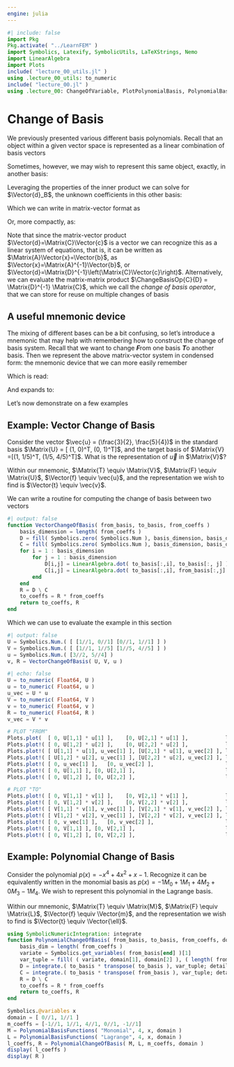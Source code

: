```yaml
---
engine: julia
---
```

```julia
#| include: false
import Pkg
Pkg.activate( "../LearnFEM" )
import Symbolics, Latexify, SymbolicUtils, LaTeXStrings, Nemo
import LinearAlgebra
import Plots
include( "lecture_00_utils.jl" )
using .lecture_00_utils: to_numeric
include( "lecture_00.jl" )
using .lecture_00: ChangeOfVariable, PlotPolynomialBasis, PolynomialBasisFunctions
```

# Change of Basis

We previously presented various different basis polynomials.
Recall that an object within a given vector space is represented as a linear combination of basis vectors

```{=latex}
\begin{equation}
    \Vector{u} = \sum_{A}^{n}{\Vector{c_A} \Matrix{N}_A} = \Vector{c}_1 \Matrix{N}_1 + \Vector{c}_2 \Matrix{N}_2 + \cdots + \Vector{c}_{n-1} \Matrix{N}_{n-1} + \Vector{c}_n \Matrix{N}_n
\end{equation}
```

Sometimes, however, we may wish to represent this same object, exactly, in another basis:

```{=latex}
\begin{equation}
    \Vector{u} = \Vector{v} = \sum_{B}^{n}{\Vector{d}_B \Matrix{M}_B} = \Vector{d}_1 \Matrix{M}_1 + \Vector{d}_2 \Matrix{M}_2 + \cdots + \Vector{d}_{n-1} \Matrix{M}_{n-1} + \Vector{d}_n \Matrix{M}_n
\end{equation}
```

Leveraging the properties of the inner product we can solve for $\Vector{d}_B$, the unknown coefficients in this other basis:

```{=latex}
\begin{align}
    \Inner{\Matrix{M}_A}{\Vector{v}} &= \Inner{\Matrix{M}_A}{\Vector{u}} \\
    %
    \Inner{\Matrix{M}_A}{\sum_{B}^{n}{\Vector{d}_B \Matrix{M}_B}} &= \Inner{\Matrix{M}_A}{\sum_{B}^{n}{\Vector{c}_B \Matrix{M}_B}} \\
    %
    \sum_{A,B}^{n}\Vector{d}_B\Inner{\Matrix{M}_A}{\Matrix{M}_B} &= \sum_{A,B}^{n}\Vector{c}_B\Inner{\Matrix{M}_A}{\Matrix{M}_B} \\
\end{align}
```

Which we can write in matrix-vector format as

```{=latex}
\begin{equation}
    \begin{bmatrix}
        \Inner{\Matrix{M}_1}{\Matrix{M}_1} & \cdots & \Inner{\Matrix{M}_1}{\Matrix{M}_n} \\
        \vdots & \ddots & \vdots \\
        \Inner{\Matrix{M}_n}{\Matrix{M}_1} & \cdots & \Inner{\Matrix{M}_m}{\Matrix{M}_n}
    \end{bmatrix}
    %
    \begin{bmatrix} \Vector{d}_1 \\ \vdots \\ \Vector{d}_n \end{bmatrix}
    =
    \begin{bmatrix}
        \Inner{\Matrix{M}_1}{\Matrix{N}_1} & \cdots & \Inner{\Matrix{M}_1}{\Matrix{N}_n} \\
        \vdots & \ddots & \vdots \\
        \Inner{\Matrix{M}_n}{\Matrix{N}_1} & \cdots & \Inner{\Matrix{M}_m}{\Matrix{N}_n}
    \end{bmatrix}
    %
    \begin{bmatrix} \Vector{c}_1 \\ \vdots \\ \Vector{c}_n \end{bmatrix}
\end{equation}
```

Or, more compactly, as:

```{=latex}
\begin{align}
    \Matrix{D}\Vector{d} &= \Matrix{C}\Vector{c} \\
    \Vector{d} &= \Matrix{D}^{-1}\Matrix{C}\Vector{c}
\end{align}
```

Note that since the matrix-vector product $\Vector{d}=\Matrix{C}\Vector{c}$ is a vector we can recognize this as a linear system of equations, that is, it can be written as $\Matrix{A}\Vector{x}=\Vector{b}$, as $\Vector{x}=\Matrix{A}^{-1}\Vector{b}$, or $\Vector{d}=\Matrix{D}^{-1}\left(\Matrix{C}\Vector{c}\right)$.
Alternatively, we can evaluate the matrix-matrix product $\ChangeBasisOp{C}{D} = \Matrix{D}^{-1} \Matrix{C}$, which we call the *change of basis operator*, that we can store for reuse on multiple changes of basis

```{=latex}
\begin{equation}
    \Vector{d} = \ChangeBasisOp{C}{D} \Vector{c}
\end{equation}
```

## A useful mnemonic device

The mixing of different bases can be a bit confusing, so let's introduce a mnemonic that may help with remembering how to construct the change of basis system.
Recall that we want to change ***F***rom one basis ***T***o another basis.
Then we represent the above matrix-vector system in condensed form: the mnemonic device that we can more easily remember

```{=latex}
\begin{equation}
    \Inner{\Matrix{T}}{\Matrix{T}} \Vector{t} = \Inner{\Matrix{T}}{\Matrix{F}} \Vector{f}
\end{equation}
```

Which is read: 
```{=latex}
\begin{equation*}
    \mathit{To \ \mbox{-} \ To \ \mbox{-} \ to, \ equals, \ To \ \mbox{-} \ From \ \mbox{-} \ from}
\end{equation*}
```

And expands to:

```{=latex}
\begin{equation}
    \begin{bmatrix}
        \Inner{\Matrix{T}_1}{\Matrix{T}_1} & \cdots & \Inner{\Matrix{T}_1}{\Matrix{T}_n} \\
        \vdots & \ddots & \vdots \\
        \Inner{\Matrix{T}_n}{\Matrix{T}_1} & \cdots & \Inner{\Matrix{T}_m}{\Matrix{T}_n}
    \end{bmatrix}
    %
    \begin{bmatrix} \Vector{t}_1 \\ \vdots \\ \Vector{t}_n \end{bmatrix}
    =
    \begin{bmatrix}
        \Inner{\Matrix{T}_1}{\Matrix{F}_1} & \cdots & \Inner{\Matrix{T}_1}{\Matrix{F}_n} \\
        \vdots & \ddots & \vdots \\
        \Inner{\Matrix{T}_n}{\Matrix{F}_1} & \cdots & \Inner{\Matrix{T}_m}{\Matrix{F}_n}
    \end{bmatrix}
    %
    \begin{bmatrix} \Vector{f}_1 \\ \vdots \\ \Vector{f}_n \end{bmatrix}
\end{equation}
```

Let's now demonstrate on a few examples

## Example: Vector Change of Basis
Consider the vector $\vec{u} = (\frac{3}{2}, \frac{5}{4})$ in the standard basis $\Matrix{U} = [ (1, 0)^T, (0, 1)^T]$, and the target basis of $\Matrix{V} =[(1, 1/5)^T, (1/5, 4/5)^T]$.
What is the representation of $\vec{u}$ in $\Matrix{V}$?

Within our mnemonic, $\Matrix{T} \equiv \Matrix{V}$, $\Matrix{F} \equiv \Matrix{U}$, $\Vector{f} \equiv \vec{u}$, and the representation we wish to find is $\Vector{t} \equiv \vec{v}$.

```{=latex}
\begin{align}
    %%%%%%%%%%%%%
    %%% EQN 1 %%%
    %%%%%%%%%%%%%
    \Inner{\Matrix{V}}{\Matrix{V}} \vec{v} &= \Inner{\Matrix{V}}{\Matrix{U}} \vec{u} \\
    %%%%%%%%%%%%%
    %%% EQN 2 %%%
    %%%%%%%%%%%%%
    \begin{bmatrix}
        \Inner{\Matrix{V}_1}{\Matrix{V}_1} & \Inner{\Matrix{V}_1}{\Matrix{V}_2} \\
        \Inner{\Matrix{V}_2}{\Matrix{V}_1} & \Inner{\Matrix{V}_2}{\Matrix{V}_2}
    \end{bmatrix}
    %
    \begin{bmatrix} \Vector{v}_1 \\ \Vector{v}_2 \end{bmatrix}
    &=
    \begin{bmatrix}
        \Inner{\Matrix{V}_1}{\Matrix{U}_1} & \Inner{\Matrix{V}_1}{\Matrix{U}_2} \\
        \Inner{\Matrix{V}_2}{\Matrix{U}_1} & \Inner{\Matrix{V}_2}{\Matrix{U}_2}
    \end{bmatrix}
    %
    \begin{bmatrix} \Vector{u}_1 \\ \Vector{u}_2 \end{bmatrix} \\
    %%%%%%%%%%%%%
    %%% EQN 3 %%%
    %%%%%%%%%%%%%
    \begin{bmatrix}
        \Inner{\begin{pmatrix}  1 \\ \frac{1}{5} \end{pmatrix}}{\begin{pmatrix} 1 \\ \frac{1}{5} \end{pmatrix}} & \Inner{\begin{pmatrix}  1 \\ \frac{1}{5} \end{pmatrix}}{\begin{pmatrix} \frac{1}{5} \\ \frac{4}{5} \end{pmatrix}} \\
        \Inner{\begin{pmatrix} \frac{1}{5} \\ \frac{4}{5} \end{pmatrix}}{\begin{pmatrix} 1 \\ \frac{1}{5} \end{pmatrix}} & \Inner{\begin{pmatrix} \frac{1}{5} \\ \frac{4}{5} \end{pmatrix}}{\begin{pmatrix} \frac{1}{5} \\ \frac{4}{5} \end{pmatrix}}
    \end{bmatrix}
    %
    \begin{bmatrix} \Vector{v}_1 \\ \Vector{v}_2 \end{bmatrix}
    &=
    \begin{bmatrix}
        \Inner{\begin{pmatrix}  1 \\ \frac{1}{5} \end{pmatrix}}{\begin{pmatrix} 1 \\ 0 \end{pmatrix}} & \Inner{\begin{pmatrix}  1 \\ \frac{1}{5} \end{pmatrix}}{\begin{pmatrix} 0 \\ 1 \end{pmatrix}} \\
        \Inner{\begin{pmatrix} \frac{1}{5} \\ \frac{4}{5} \end{pmatrix}}{\begin{pmatrix} 1 \\ 0 \end{pmatrix}} & \Inner{\begin{pmatrix} \frac{1}{5} \\ \frac{4}{5} \end{pmatrix}}{\begin{pmatrix} 0 \\ 1 \end{pmatrix}}
    \end{bmatrix}
    %
    \begin{bmatrix} \frac{3}{2} \\ \frac{5}{4} \end{bmatrix} \\
    %%%%%%%%%%%%%
    %%% EQN 4 %%%
    %%%%%%%%%%%%%
    \begin{bmatrix}
        \frac{26}{25} & \frac{9}{25} \\
        \frac{9}{25}  & \frac{17}{25}
    \end{bmatrix}
    %
    \begin{bmatrix} \Vector{v}_1 \\ \Vector{v}_2 \end{bmatrix}
    &=
    \begin{bmatrix}
        1           & \frac{1}{5} \\
        \frac{1}{5} & \frac{4}{5}
    \end{bmatrix}
    %
    \begin{bmatrix} \frac{3}{2} \\ \frac{5}{4} \end{bmatrix} \\
    %%%%%%%%%%%%%
    %%% EQN 5 %%%
    %%%%%%%%%%%%%
    \begin{bmatrix} \Vector{v}_1 \\ \Vector{v}_2 \end{bmatrix}
    &=
    \left( \begin{bmatrix}
               \frac{26}{25} & \frac{9}{25} \\
               \frac{9}{25}  & \frac{17}{25}
           \end{bmatrix}
    \right)^{-1}
    %
    \begin{bmatrix}
        1           & \frac{1}{5} \\
        \frac{1}{5} & \frac{4}{5}
    \end{bmatrix}
    %
    \begin{bmatrix} \frac{3}{2} \\ \frac{5}{4} \end{bmatrix} \\
    %%%%%%%%%%%%%
    %%% EQN 6 %%%
    %%%%%%%%%%%%%
    \begin{bmatrix} \Vector{v}_1 \\ \Vector{v}_2 \end{bmatrix}
    &=
    \begin{bmatrix}
        \frac{425}{361}  & \frac{-225}{361} \\
        \frac{-225}{361} & \frac{650}{361}  \\
    \end{bmatrix}
    %
    \begin{bmatrix}
        1           & \frac{1}{5} \\
        \frac{1}{5} & \frac{4}{5}
    \end{bmatrix}
    %
    \begin{bmatrix} \frac{3}{2} \\ \frac{5}{4} \end{bmatrix} \\
    %%%%%%%%%%%%%
    %%% EQN 7 %%%
    %%%%%%%%%%%%%
    \begin{bmatrix} \Vector{v}_1 \\ \Vector{v}_2 \end{bmatrix}
    &=
    \begin{bmatrix}
        \frac{20}{19} & \frac{-5}{19} \\
        \frac{5}{19} & \frac{25}{19} \\
    \end{bmatrix}
    %
    \begin{bmatrix} \frac{3}{2} \\ \frac{5}{4} \end{bmatrix} \\
    %%%%%%%%%%%%%
    %%% EQN 8 %%%
    %%%%%%%%%%%%%
    \begin{bmatrix} \Vector{v}_1 \\ \Vector{v}_2 \end{bmatrix}
    &=
    %
    \begin{bmatrix} \frac{5}{4} \\ \frac{5}{4} \end{bmatrix} \\
\end{align}
```

We can write a routine for computing the change of basis between two vectors

```julia
#| output: false
function VectorChangeOfBasis( from_basis, to_basis, from_coeffs )
    basis_dimension = length( from_coeffs )
    D = fill( Symbolics.zero( Symbolics.Num ), basis_dimension, basis_dimension )
    C = fill( Symbolics.zero( Symbolics.Num ), basis_dimension, basis_dimension )
    for i = 1 : basis_dimension
        for j = 1 : basis_dimension
            D[i,j] = LinearAlgebra.dot( to_basis[:,i], to_basis[:, j] )
            C[i,j] = LinearAlgebra.dot( to_basis[:,i], from_basis[:,j] )
        end
    end
    R = D \ C
    to_coeffs = R * from_coeffs
    return to_coeffs, R
end
```
Which we can use to evaluate the example in this section
```julia
#| output: false
U = Symbolics.Num.( [ [1//1, 0//1] [0//1, 1//1] ] )
V = Symbolics.Num.( [ [1//1, 1//5] [1//5, 4//5] ] )
u = Symbolics.Num.( [3//2, 5//4] )
v, R = VectorChangeOfBasis( U, V, u )
```

```{=latex}
\begin{equation*}
    \Matrix{R} = 
    \begin{bmatrix}
        \frac{20}{19} & \frac{-5}{19} \\
        \frac{-5}{19} & \frac{25}{19}
    \end{bmatrix}
\end{equation*}
```

```{=latex}
\begin{equation*}
    v = 
    \begin{bmatrix}
        \frac{5}{4} \\
        \frac{5}{4}
    \end{bmatrix}
\end{equation*}
```

```julia
#| echo: false
U = to_numeric( Float64, U )
u = to_numeric( Float64, u )
u_vec = U * u
V = to_numeric( Float64, V )
v = to_numeric( Float64, v )
R = to_numeric( Float64, R )
v_vec = V * v

# PLOT "FROM"
Plots.plot(  [ 0, U[1,1] * u[1] ],    [0, U[2,1] * u[1] ],            label="", linewidth=4, arrow=true,  linecolor=:dodgerblue1, aspect_ratio=:equal, linealpha=0.5 )
Plots.plot!( [ 0, U[1,2] * u[2] ],    [0, U[2,2] * u[2] ],            label="", linewidth=4, arrow=true,  linecolor=:dodgerblue1, aspect_ratio=:equal, linealpha=0.5 )
Plots.plot!( [ U[1,1] * u[1], u_vec[1] ], [U[2,1] * u[1], u_vec[2] ], label="", linewidth=4, arrow=false, linecolor=:dodgerblue2, aspect_ratio=:equal, linealpha=0.5, linestyle=:dot )
Plots.plot!( [ U[1,2] * u[2], u_vec[1] ], [U[2,2] * u[2], u_vec[2] ], label="", linewidth=4, arrow=false, linecolor=:dodgerblue2, aspect_ratio=:equal, linealpha=0.5, linestyle=:dot )
Plots.plot!( [ 0, u_vec[1] ],   [0, u_vec[2] ],                       label="", linewidth=6, arrow=true,  linecolor=:dodgerblue1, aspect_ratio=:equal )
Plots.plot!( [ 0, U[1,1] ], [0, U[2,1] ],                             label="", linewidth=8, arrow=true,  linecolor=:dodgerblue,  aspect_ratio=:equal )
Plots.plot!( [ 0, U[1,2] ], [0, U[2,2] ],                             label="", linewidth=8, arrow=true,  linecolor=:dodgerblue,  aspect_ratio=:equal )

# PLOT "TO"
Plots.plot!( [ 0, V[1,1] * v[1] ],    [0, V[2,1] * v[1] ],            label="", linewidth=4, arrow=true,  linecolor=:goldenrod1, aspect_ratio=:equal, linealpha=0.5 )
Plots.plot!( [ 0, V[1,2] * v[2] ],    [0, V[2,2] * v[2] ],            label="", linewidth=4, arrow=true,  linecolor=:goldenrod1, aspect_ratio=:equal, linealpha=0.5 )
Plots.plot!( [ V[1,1] * v[1], v_vec[1] ], [V[2,1] * v[1], v_vec[2] ], label="", linewidth=4, arrow=false, linecolor=:goldenrod2, aspect_ratio=:equal, linealpha=0.5, linestyle=:dot )
Plots.plot!( [ V[1,2] * v[2], v_vec[1] ], [V[2,2] * v[2], v_vec[2] ], label="", linewidth=4, arrow=false, linecolor=:goldenrod2, aspect_ratio=:equal, linealpha=0.5, linestyle=:dot )
Plots.plot!( [ 0, v_vec[1] ],   [0, v_vec[2] ],                       label="", linewidth=4, arrow=true,  linecolor=:goldenrod1, aspect_ratio=:equal )
Plots.plot!( [ 0, V[1,1] ], [0, V[2,1] ],                             label="", linewidth=8, arrow=true,  linecolor=:goldenrod,  aspect_ratio=:equal )
Plots.plot!( [ 0, V[1,2] ], [0, V[2,2] ],                             label="", linewidth=8, arrow=true,  linecolor=:goldenrod,  aspect_ratio=:equal )
```

## Example: Polynomial Change of Basis

Consider the polynomial $p(x) = -x^4 + 4x^2 + x - 1$.
Recognize it can be equivalently written in the monomial basis as $p(x) = -1M_0 + 1M_1 + 4M_2 + 0M_3 - 1M_4$.
We wish to represent this polynomial in the Lagrange basis.

Within our mnemonic, $\Matrix{T} \equiv \Matrix{M}$, $\Matrix{F} \equiv \Matrix{L}$, $\Vector{f} \equiv \Vector{m}$, and the representation we wish to find is $\Vector{t} \equiv \Vector{\ell}$.


```julia
using SymbolicNumericIntegration: integrate
function PolynomialChangeOfBasis( from_basis, to_basis, from_coeffs, domain )
    basis_dim = length( from_coeffs )
    variate = Symbolics.get_variables( from_basis[end] )[1]
    var_tuple = fill( ( variate, domain[1], domain[2] ), ( length( from_basis ), length( from_basis ) ) )
    D = integrate.( to_basis * transpose( to_basis ), var_tuple; detailed = false )
    C = integrate.( to_basis * transpose( from_basis ), var_tuple; detailed = false )
    R = D \ C
    to_coeffs = R * from_coeffs
    return to_coeffs, R
end
```

```julia
Symbolics.@variables x
domain = [ 0//1, 1//1 ]
m_coeffs = [-1//1, 1//1, 4//1, 0//1, -1//1]
M = PolynomialBasisFunctions( "Monomial", 4, x, domain )
L = PolynomialBasisFunctions( "Lagrange", 4, x, domain )
l_coeffs, R = PolynomialChangeOfBasis( M, L, m_coeffs, domain )
display( l_coeffs )
display( R )
```